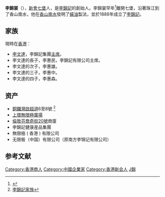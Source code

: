 '''李錦裳'''（{{bd|1862年||1922年||catIdx=L李}}），[[新會|新會]][[七堡|七堡]]人，是[[李錦記|李錦記]]的創始人。李錦裳早年<ref>{{Cite web |url=http://china.lkk.com/aboutlkk/image/0706/070608/0706.pdf |title=李文达清华演讲 |access-date=2008-05-19 |archive-date=2019-06-09 |archive-url=https://web.archive.org/web/20190609223615/https://china.lkk.com/aboutlkk/image/0706/070608/0706.pdf |dead-url=no }}</ref>離開七堡，沿著珠江到了香山南水，他在[[香山縣|香山]][[南水|南水]]發明了[[蠔油|蠔油]]製法，並於1888年成立了[[李錦記|李錦記]]。

==家族==
現時在[[香港|香港]]：
* [[李文達_(企業家)|李文達]]，李錦記集團[[主席|主席]]。
* 李文達的長子，李惠民，李錦記有限公司主席。
* 李文達的次子，李惠雄。
* 李文達的三子，李惠中。
* 李文達的四子，李惠森。

==资产==
* [[銅鑼灣|銅鑼灣]][[啟超道|啟超道]]6至8號 <ref>[https://web.archive.org/web/20080115063809/http://hk.news.yahoo.com/080112/60/2mxmy.html 李錦記家族]</ref>
* [[上環|上環]][[無限極廣場|無限極廣場]]
* [[倫敦|倫敦]][[芬喬奇街20號|芬喬奇街20號]]商廈
*李錦記健康産品集團
*無限極 ( 香港 ) 有限公司
*无限极（中国）有限公司（原南方李锦记有限公司）

==参考文献==
<div class="references-small">
<references />
</div>

[[Category:香港商人|Category:香港商人]]
[[Category:中國企業家|Category:中國企業家]]
[[Category:香港新会人|Category:香港新会人]]
[[Category:李姓|J錦]]